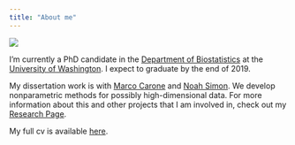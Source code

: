 ```yaml
---
title: "About me"
---
```


![](./images/grad_photo_straight_medium.jpg)

I'm currently a PhD candidate in the [Department of Biostatistics](https://www.biostat.washington.edu/) at the [University of Washington](https://www.washington.edu/). I expect to graduate by the end of 2019. 

My dissertation work is with [Marco Carone](http://faculty.washington.edu/mcarone/about.html) and [Noah Simon](http://faculty.washington.edu/nrsimon/). We develop nonparametric methods for possibly high-dimensional data. For more information about this and other projects that I am involved in, check out my [Research Page](research.html).

My full cv is available [here](cv.html). 
